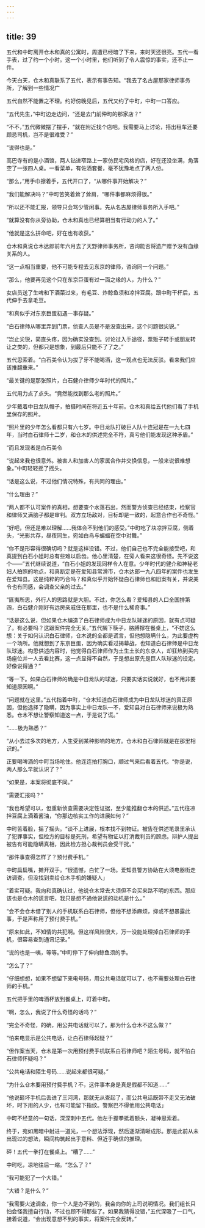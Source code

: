 ```yaml
---
---
---
```

title: 39
---

五代和中町离开仓木和真的公寓时，周遭已经暗了下来，来时天还很亮。五代一看手表，过了约一个小时。这一个小时里，他们听到了令人震惊的事实，还不止一件。

今天白天，仓木和真联系了五代，表示有事告知。“我去了名古屋那家律师事务所，了解到一些情况广

五代自然不能置之不理。约好傍晚见后，五代又约了中町，中町一口答应。

“五代先生，”中町边走边问，“还是去门前仲町的那家店？”

“不不，”五代微微摆了摆手，“就在附近找个店吧。我需要马上讨论，搭出租车还要顾忌司机，岂不是很难受？”

“说得也是。”

高巴寺有的是小酒馆，两人钻进窄路上一家仿民宅风格的店，好在还没坐满，角落空了一张四人桌。一看菜单，有佐酒套餐，毫不犹豫地点了两人份。

“那么，”用手巾擦着手，五代开口了，“从哪件事开始解决？”

“我们能解决吗？”中町苦笑着耸了耸肩，“哪件事都麻烦得很。”

“所以还不能汇报，领导只会骂少管闲事。先从名古屋律师事务所入手吧。”

“就算没有你从旁协助，仓木和真也已经算相当有行动力的人了。”

“他就是这么拼命吧，好在也有收获。”

仓木和真说仓木达郎前年六月去了天野律师事务所，咨询能否将遗产赠予没有血缘关系的人。

“这一点相当重要，他不可能专程去见东京的律师，咨询同一个问题。”

“那么，他要再见这个只在东京巨蛋有过一面之缘的人，为什么？”

女店员送了生啤和下酒菜过来，有毛豆、炸鲸鱼须和凉拌豆腐。跟中町干杯后，五代伸手去拿毛豆。

“和真似乎对东京巨蛋初遇一事存疑。”

“白石律师从哪里弄到门票，侦查人员是不是没查出来，这个问题很尖锐。”

“岂止尖锐，简直头疼，因为确实没查到。讨论过入手途径，票贩子转手或朋友转让之类的，但都只是想象，到最后只能不了了之。”

五代思索着。“白石美令认为拔了牙不能喝酒，这一观点也无法反驳。看来我们应该推翻重来。”

“最关键的是那张照片，白石健介律师少年时代的照片。”

五代用力点了点头。“竟然能找到那么老的照片。”

少年戴着中日龙队帽子，拍摄时间在将近五十年前。仓木和真给五代他们看了手机里保存的照片。

“照片里的少年怎么看都只有六七岁。中日龙队打破巨人队十连冠是在一九七四年，当时白石律师十二岁，和仓木的供述完全不符，真亏他们能发现这种矛盾。”

“而且发现者是白石美令

“说起来我也很意外。被害人和加害人的家属合作并交换信息，一般来说很难想象。”中町轻轻摇了摇头。

“话是这么说，不过他们情况特殊，有共同的理由。”

“什么理由？”

“两人都不认可案件的真相，想要查个水落石出，然而警方侦查已经结束，检察官和律师又满脑子都是审判。双方立场敌对，目标却是一致的，起意合作也不奇怪。”

“好吧，但还是难以理解……我体会不到他们的感受。”中町吃了块凉拌豆腐，侧着头，“光影共存，昼夜同生，宛如白鸟与蝙蝠在空中对舞。”

“你不是形容得很确切吗？就是这样没错。不过，他们自己也不完全能接受吧，和真提到白石小姐时总有些难以启齿。他心里清楚，在旁人看来这很奇怪。先不说这个——”五代继续说道，“白石小姐的发现同样令人在意。少年时代的健介和神秘老妇人拍照的地点，和真断定是在爱知县常滑市，仓木达郎一九八四年的案件也发生在爱知县。这是纯粹的巧合吗？和真似乎开始怀疑白石律师也和旧案有关，并说美令也有同感，会调查父亲的过去。”

“匪夷所思，外行人的思路就是大胆。不过，你怎么看？爱知县的人口全国排第四，白石健介刚好有远房亲戚住在那里，也不是什么稀奇事。”

“话是这么说，但如果仓木编造了白石律师成为中日龙队球迷的原因，就有点可疑了。有必要吗？这跟案件完全无关。”五代搁下筷子，胳膊撑在餐桌上，“不妨这么想：关于如何认识白石律师，仓木说的全都是谎言，但他想隐瞒什么，为此要虚构一个场所。他就想到了东京巨蛋，因为确实看过揭幕战，也知道白石律师是中日龙队球迷。构思供述内容时，他觉得白石律师作为土生土长的东京人，却狂热到买内场座位并一人去看比赛，这一点显得不自然，于是想出原先是巨人队球迷的设定。好像说得通？”

“等一下。如果白石律师的确是中日龙队的球迷，只要实话实说就好，也不用非要知道原因啊。”

“问题就在这里。”五代指着中町，“仓木知道白石律师成为中日龙队球迷的真正原因，但他选择了隐瞒，因为事实上中日龙队—不，爱知县对白石律师来说极为熟悉。仓木不想让警察知道这一点，于是说了谎。”

“……极为熟悉？”

“从小去过多次的地方，人生受到某种影响的地方。仓木和白石律师就是在那里相识的。”

正要喝啤酒的中町当场呛住。他连连拍打胸口，顺过气来后看着五代。“你是说，两人那么早就认识了？”

“如果是，本案将彻底不同。”

“需要汇报吗？”

“我也希望可以，但重新侦查需要决定性证据，至少能推翻仓木的供述。”五代往凉拌豆腐上滴着酱油，“你那边核实工作的进展如何？”

中町苦着脸，摇了摇头。“谈不上进展，根本找不到物证。被告在供述笔录里承认了犯罪事实，但检方的目标是死刑，希望有物证以打消裁判员的顾虑。辩护人提出被告有可能隐瞒真相，因此检方担心裁判员会受干扰。”

“那件事查得怎样了？预付费手机。”

中町扁扁嘴，摊开双手。“很遗憾，白忙了一场。爱知县警方协助在大须电器街走访调查，但没找到卖给仓木手机的嫌疑人」

“着实可疑。我向和真确认过，他说仓木常去大须但不会买来路不明的东西。那应该也是仓木的谎言吧，我只是想不通他说谎的动机是什么。”

“会不会仓木借了别人的手机联系白石律师，但他不想添麻烦，抑或不想暴露此事，于是声称用了预付费手机。”

“原来如此，不知情的共犯啊。但这样风险很大，万一没能处理掉白石律师的手机，很容易查到通讯记录。”

“说的也是—咦，等等。”中町停下了伸向鲸鱼须的手。

“怎么了？”

“仔细想想，如果不想留下来电号码，用公共电话就可以了，也不需要处理白石律师的手机。”

五代把手里的啤酒杯放到餐桌上，盯着中町。

“啊，怎么，我说了什么奇怪的话吗？”

“完全不奇怪，的确，用公共电话就可以了。那为什么仓木不这么做？”

“怕来电显示是公共电话，让白石律师起疑？”

“但作案当天，仓木是第一次用预付费手机联系白石律师吧？陌生号码，就不怕白石律师怀疑吗？”

“公共电话和陌生号码……说起来都很可疑。”

“为什么仓木要用预付费手机？不，这件事本身是真是假都不知道……”

“他说砸坏手机后丢进了三河湾，那就无从查起了，而公共电话既带不走又无法破坏，时下用的人少，也有可能留下指纹。警察巴不得他用公共电话」

中町不经意的一句话，深深刺中五代。他左手握拳抵着额头，凝神思索着。

终于，宛如黑暗中射进一道光，一个想法浮现，然后逐渐清晰成形。那是此前从未出现过的想法，瞬间构筑起出乎意料、但近乎确信的推理。

砰！五代一拳打在餐桌上。“糟了……”

中町吃，凉地往后一缩。“怎么了？”

“我可能犯了一个大错。”

“大错？是什么？”

“我需要火速调查，你一个人是办不到的，我会向你的上司说明情况。我们组长只怕会怪我擅自行动，不过也顾不得那些了。如果我猜得没错，”五代深吸了一口气，接着说道，“会出现意想不到的事实，将案件完全反转。”
